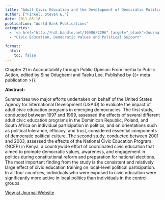 ```yaml
---
title: "Adult Civic Education and the Development of Democratic Political Culture: Evidence from Emerging Democracies"
author: ["Finkel, Steven E."]
date: 2011-05-16
publication: "World Bank Publications"
categories:
  - '<a href="http://hdl.handle.net/10986/2296" target="_blank">Journal</a>'
  - "Civic Education, Democratic Values and Political Support"

format:
  html:
    toc: false
---
```


Chapter 21 in Accountability through Public Opinion: From Inertia to Public Action, edited by Sina Odugbemi and Taeku Lee. Published by {{< meta publication >}}.

**Abstract:**

::: justify-text
Summarizes two major efforts undertaken on behalf of the United States Agency for International Development (USAID) to evaluate the impact of adult civic education programs in emerging democracies. The first study, conducted between 1997 and 1999, assessed the effects of several different adult civic education programs in the Dominican Republic, Poland, and South Africa on individual participation in politics, and on orientations such as political tolerance, efficacy, and trust, considered essential components of democratic political culture. The second study, conducted between 2001 and 2003, assessed the effects of the National Civic Education Program (NCEP) in Kenya, a countrywide effort of coordinated civic education that aimed to promote democratic values, awareness, and engagement in politics during constitutional reform and preparation for national elections. The most important finding from the study is the consistent and relatively large effect of civic education training on local-level political participation. In all four countries, individuals who were exposed to civic education were significantly more active in local politics than individuals in the control groups.
:::

[View at Journal Website](http://hdl.handle.net/10986/2296){.btn .btn-outline-success target="_blank"}
